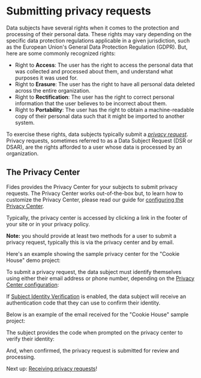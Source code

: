 

# Submitting privacy requests

Data subjects have several rights when it comes to the protection and processing of their personal data. These rights may vary depending on the specific data protection regulations applicable in a given jurisdiction, such as the European Union's General Data Protection Regulation (GDPR). But, here are some commonly recognized rights:

* Right to **Access**: The user has the right to access the personal data that was collected and processed about them, and understand what purposes it was used for.
* Right to **Erasure**: The user has the right to have all personal data deleted across the entire organization. 
* Right to **Rectification**: The user has the right to correct personal information that the user believes to be incorrect about them.
* Right to **Portability**: The user has the right to obtain a machine-readable copy of their personal data such that it might be imported to another system.

To exercise these rights, data subjects typically submit a [_privacy request_](/tutorials/privacy-requests-glossary#privacy-request).
<Callout emoji="" type="info">Privacy requests, sometimes referred to as a Data Subject Request (DSR or DSAR), are the rights afforded to a user whose data is processed by an organization.</Callout>


## The Privacy Center

Fides provides the Privacy Center for your subjects to submit privacy requests. The Privacy Center works out-of-the-box but, to learn how to customize the Privacy Center, please read our guide for [configuring the Privacy Center](receive-requests#the-privacy-center).

Typically, the privacy center is accessed by clicking a link in the footer of your site or in your privacy policy.

**Note:** you should provide at least two methods for a user to submit a privacy request, typically this is via the privacy center and by email.

<Screenshot img="/assets/img/privacy-requests/privacy-footer.gif" description="Example of privacy link in footer" />

Here's an example showing the sample privacy center for the "Cookie House" demo project:

<Screenshot img="/assets/img/tutorials/privacy-requests-privacy-center.gif" description="Standard Privacy Center" />

To submit a privacy request, the data subject must identify themselves using either their email address or phone number, depending on the [Privacy Center configuration](privacy-requests/receive-requests#the-privacy-center):

<Screenshot img="/assets/img/tutorials/privacy-requests-submit-identity.gif" description="Submitting a Privacy Request" />

If [Subject Identity Verification](privacy-requests/receive-requests#subject-identity-verification) is enabled, the data subject will receive an authentication code that they can use to confirm their identity.

Below is an example of the email received for the "Cookie House" sample project:

<Screenshot img="/assets/img/tutorials/privacy-requests-identity-verification.gif" description="Submitting a Privacy Request" mw="600"/>

The subject provides the code when prompted on the privacy center to verify their identity:

<Screenshot img="/assets/img/tutorials/privacy-requests-identy-modal.gif" description="Submitting a Privacy Request" mw="400"/>

And, when confirmed, the privacy request is submitted for review and processing. 

Next up: [Receiving privacy requests](receive-requests)!
